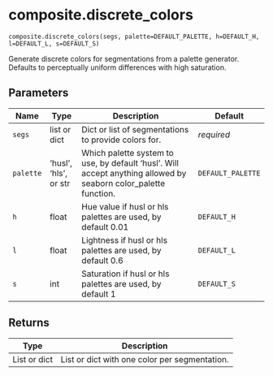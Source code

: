 # composite.discrete_colors { #imageryclient.composite.discrete_colors }

`composite.discrete_colors(segs, palette=DEFAULT_PALETTE, h=DEFAULT_H, l=DEFAULT_L, s=DEFAULT_S)`

Generate discrete colors for segmentations from a palette
generator. Defaults to perceptually uniform differences with
high saturation.

## Parameters

| Name      | Type                  | Description                                                                                                     | Default           |
|-----------|-----------------------|-----------------------------------------------------------------------------------------------------------------|-------------------|
| `segs`    | list or dict          | Dict or list of segmentations to provide colors for.                                                            | _required_        |
| `palette` | 'husl', 'hls', or str | Which palette system to use, by default 'husl'. Will accept anything allowed by seaborn color_palette function. | `DEFAULT_PALETTE` |
| `h`       | float                 | Hue value if husl or hls palettes are used, by default 0.01                                                     | `DEFAULT_H`       |
| `l`       | float                 | Lightness if husl or hls palettes are used, by default 0.6                                                      | `DEFAULT_L`       |
| `s`       | int                   | Saturation if husl or hls palettes are used, by default 1                                                       | `DEFAULT_S`       |

## Returns

| Type         | Description                                   |
|--------------|-----------------------------------------------|
| List or dict | List or dict with one color per segmentation. |